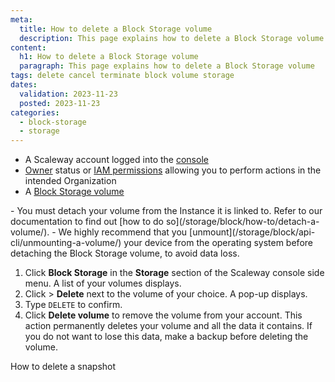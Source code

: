 ```yaml
---
meta:
  title: How to delete a Block Storage volume
  description: This page explains how to delete a Block Storage volume
content:
  h1: How to delete a Block Storage volume
  paragraph: This page explains how to delete a Block Storage volume
tags: delete cancel terminate block volume storage
dates:
  validation: 2023-11-23
  posted: 2023-11-23
categories:
  - block-storage
  - storage
---
```


<Macro id="requirements" />

- A Scaleway account logged into the [console](https://console.scaleway.com)
- [Owner](/identity-and-access-management/iam/concepts/#owner) status or [IAM permissions](/identity-and-access-management/iam/concepts/#permission) allowing you to perform actions in the intended Organization
- A [Block Storage volume](/storage/block/how-to/create-a-volume/)

<Message type="important">
  - You must detach your volume from the Instance it is linked to. Refer to our documentation to find out [how to do so](/storage/block/how-to/detach-a-volume/).
  - We highly recommend that you [unmount](/storage/block/api-cli/unmounting-a-volume/) your device from the operating system before detaching the Block Storage volume, to avoid data loss.
</Message>

1. Click **Block Storage** in the **Storage** section of the Scaleway console side menu. A list of your volumes displays.
2. Click <Icon name="more" /> > **Delete** next to the volume of your choice. A pop-up displays.
3. Type `DELETE` to confirm.
4. Click **Delete volume** to remove the volume from your account.
    <Message type="important">
      This action permanently deletes your volume and all the data it contains. If you do not want to lose this data, make a backup before deleting the volume.
    </Message>


<Navigation title="See also">
  <PreviousButton to="/storage/block/how-to/delete-a-snapshot/">How to delete a snapshot</PreviousButton>
</Navigation>
